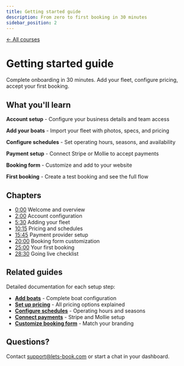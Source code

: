 ```yaml
---
title: Getting started guide
description: From zero to first booking in 30 minutes
sidebar_position: 2
---
```



<div style={{ marginBottom: '2rem' }}>
    <a
        href="/courses"
        style={{
            color: '#12c19b',
            textDecoration: 'none',
            fontWeight: '600',
            display: 'inline-flex',
            alignItems: 'center',
            gap: '0.5rem',
            transition: 'opacity 0.2s',
            background: 'none',
            padding: 0,
            border: 'none',
        }}
    >
        ← All courses
    </a>
</div>

# Getting started guide

<VideoPlayer videoId="VIDEO_ID_HERE" title="Getting started guide" />

Complete onboarding in 30 minutes. Add your fleet, configure pricing, accept your first booking.

## What you'll learn

**Account setup** - Configure your business details and team access

**Add your boats** - Import your fleet with photos, specs, and pricing

**Configure schedules** - Set operating hours, seasons, and availability

**Payment setup** - Connect Stripe or Mollie to accept payments

**Booking form** - Customize and add to your website

**First booking** - Create a test booking and see the full flow

## Chapters

- [0:00](https://www.youtube.com/watch?v=VIDEO_ID_HERE&t=0s) Welcome and overview
- [2:00](https://www.youtube.com/watch?v=VIDEO_ID_HERE&t=120s) Account configuration
- [5:30](https://www.youtube.com/watch?v=VIDEO_ID_HERE&t=330s) Adding your fleet
- [10:15](https://www.youtube.com/watch?v=VIDEO_ID_HERE&t=615s) Pricing and schedules
- [15:45](https://www.youtube.com/watch?v=VIDEO_ID_HERE&t=945s) Payment provider setup
- [20:00](https://www.youtube.com/watch?v=VIDEO_ID_HERE&t=1200s) Booking form customization
- [25:00](https://www.youtube.com/watch?v=VIDEO_ID_HERE&t=1500s) Your first booking
- [28:30](https://www.youtube.com/watch?v=VIDEO_ID_HERE&t=1710s) Going live checklist

## Related guides

Detailed documentation for each setup step:

- **[Add boats](/guides/boats/add-boat)** - Complete boat configuration
- **[Set up pricing](/guides/settings/rental-pricing)** - All pricing options explained
- **[Configure schedules](/guides/settings/rental-schedules)** - Operating hours and seasons
- **[Connect payments](/guides/payments/receive-payments)** - Stripe and Mollie setup
- **[Customize booking form](/guides/booking-form/customize-form)** - Match your branding

## Questions?

Contact [support@lets-book.com](mailto:support@lets-book.com) or start a chat in your dashboard.
